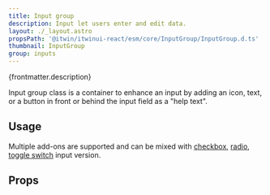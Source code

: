 ```yaml
---
title: Input group
description: Input let users enter and edit data.
layout: ./_layout.astro
propsPath: '@itwin/itwinui-react/esm/core/InputGroup/InputGroup.d.ts'
thumbnail: InputGroup
group: inputs
---
```



<p>{frontmatter.description}</p>

<LiveExample src='InputGroup.toggleSwitch.tsx'>
  <AllExamples.InputGroupToggleSwitchExample client:load />
</LiveExample>

Input group class is a container to enhance an input by adding an icon, text, or a button in front or behind the input field as a "help text".

## Usage

<LiveExample src='InputGroup.checkboxGroup.tsx'>
  <AllExamples.InputGroupCheckboxGroupExample client:load />
</LiveExample>

Multiple add-ons are supported and can be mixed with [checkbox](https://itwinui.bentley.com/docs/checkbox#with-input-group), [radio](https://itwinui.bentley.com/docs/radio#statuses), [toggle switch](https://itwinui.bentley.com/docs/toggleswitch#with-input-group) input version.

## Props

<PropsTable path={frontmatter.propsPath} />
